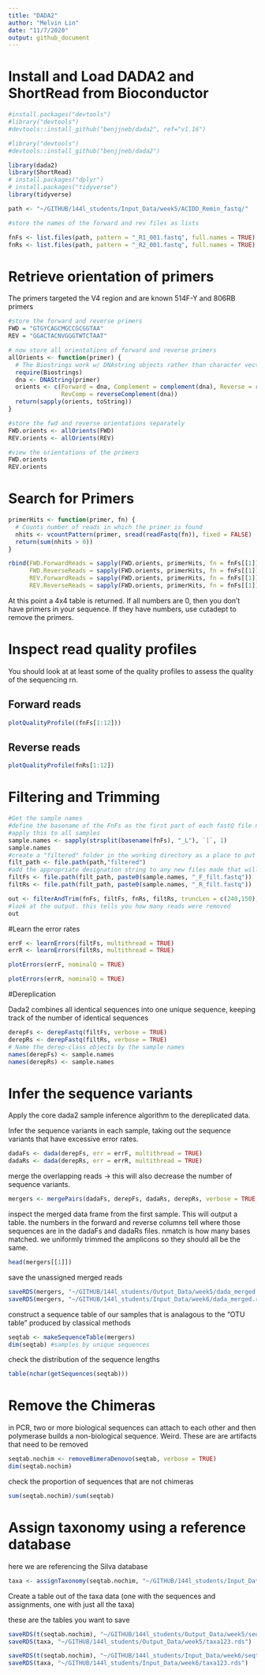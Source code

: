 ```yaml
---
title: "DADA2"
author: "Melvin Lin"
date: "11/7/2020"
output: github_document
---
```


# Install and Load DADA2 and ShortRead from Bioconductor 
```r
#install.packages("devtools")
#library("devtools")
#devtools::install_github("benjjneb/dada2", ref="v1.16")
```

```r
#library("devtools")
#devtools::install_github("benjjneb/dada2")
```

```r
library(dada2)
library(ShortRead)
# install.packages("dplyr")
# install.packages("tidyverse")
library(tidyverse)
```

```r
path <- "~/GITHUB/144l_students/Input_Data/week5/ACIDD_Remin_fastq/"

#store the names of the forward and rev files as lists

fnFs <- list.files(path, pattern = "_R1_001.fastq", full.names = TRUE)
fnRs <- list.files(path, pattern = "_R2_001.fastq", full.names = TRUE)
```

# Retrieve orientation of primers
The primers targeted the V4 region and are known 514F-Y and 806RB primers 

```r
#store the forward and reverse primers
FWD = "GTGYCAGCMGCCGCGGTAA"
REV = "GGACTACNVGGGTWTCTAAT"

# now store all orientations of forward and reverse primers
allOrients <- function(primer) {
  # The Biostrings work w/ DNAstring objects rather than character vectors
  require(Biostrings)
  dna <- DNAString(primer)
  orients <- c(Forward = dna, Complement = complement(dna), Reverse = reverse(dna),
               RevComp = reverseComplement(dna))
  return(sapply(orients, toString))
}

#store the fwd and reverse orientations separately 
FWD.orients <- allOrients(FWD)
REV.orients <- allOrients(REV)

#view the orientations of the primers
FWD.orients
REV.orients
```

# Search for Primers

```r
primerHits <- function(primer, fn) {
  # Counts number of reads in which the primer is found
  nhits <- vcountPattern(primer, sread(readFastq(fn)), fixed = FALSE)
  return(sum(nhits > 0))
}

rbind(FWD.ForwardReads = sapply(FWD.orients, primerHits, fn = fnFs[[1]]),
      FWD.ReverseReads = sapply(FWD.orients, primerHits, fn = fnFs[[1]]),
      REV.ForwardReads = sapply(FWD.orients, primerHits, fn = fnFs[[1]]),
      REV.ReverseReads = sapply(FWD.orients, primerHits, fn = fnFs[[1]]))

```

At this point a 4x4 table is returned. If all numbers are 0, then you don't have primers in your sequence. If they have numbers, use cutadept to remove the primers. 

# Inspect read quality profiles

You should look at at least some of the quality profiles to assess the quality of the sequencing rn.

## Forward reads

```r
plotQualityProfile((fnFs[1:12]))
```

## Reverse reads

```r
plotQualityProfile(fnRs[1:12])
```

# Filtering and Trimming

```r
#Get the sample names
#define the basename of the FnFs as the first part of each fastQ file name until "_L"
#apply this to all samples
sample.names <- sapply(strsplit(basename(fnFs), "_L"), `[`, 1)
sample.names
#create a "filtered" folder in the working directory as a place to put all new filtered fastQ files
filt_path <- file.path(path,"filtered")
#add the appropriate designation string to any new files made that will be put into the "filtered" folder
filtFs <- file.path(filt_path, paste0(sample.names, "_F_filt.fastq"))
filtRs <- file.path(filt_path, paste0(sample.names, "_R_filt.fastq"))
```

```r
out <- filterAndTrim(fnFs, filtFs, fnRs, filtRs, truncLen = c(240,150), maxN = 0, maxEE = c(2,2), truncQ = 2, rm.phix = TRUE, compress = TRUE)
#look at the output. this tells you how many reads were removed
out
```

#Learn the error rates

```r
errF <- learnErrors(filtFs, multithread = TRUE)
errR <- learnErrors(filtRs, multithread = TRUE)
```

```r
plotErrors(errF, nominalQ = TRUE)

```

```r
plotErrors(errR, nominalQ = TRUE)

```

#Dereplication

Dada2 combines all identical sequences into one unique sequence, keeping track of the number of identical sequences

```r
derepFs <- derepFastq(filtFs, verbose = TRUE)
derepRs <- derepFastq(filtRs, verbose = TRUE)
# Name the derep-class objects by the sample names
names(derepFs) <- sample.names
names(derepRs) <- sample.names
```
# Infer the sequence variants
Apply the core dada2 sample inference algorithm to the dereplicated data.

Infer the sequence variants in each sample, taking out the sequence variants that have excessive error rates.

```r
dadaFs <- dada(derepFs, err = errF, multithread = TRUE)
dadaRs <- dada(derepRs, err = errR, multithread = TRUE)
```

merge the overlapping reads -> this will also decrease the number of sequence variants.

```r
mergers <- mergePairs(dadaFs, derepFs, dadaRs, derepRs, verbose = TRUE, trimOverhang = T)
```

inspect the merged data frame from the first sample. This will output a table. the numbers in the forward and reverse columns tell where those sequences are in the dadaFs and dadaRs files. nmatch is how many bases matched. we uniformly trimmed the amplicons so they should all be the same. 

```r
head(mergers[[1]])
```

save the unassigned merged reads
```r
saveRDS(mergers, "~/GITHUB/144l_students/Output_Data/week5/dada_merged.rds")
saveRDS(mergers, "~/GITHUB/144l_students/Input_Data/week6/dada_merged.rds")
```

construct a sequence table of our samples that is analagous to the "OTU table" produced by classical methods

```r
seqtab <- makeSequenceTable(mergers)
dim(seqtab) #samples by unique sequences
```

check the distribution of the sequence lengths

```r
table(nchar(getSequences(seqtab)))
```

# Remove the Chimeras

in PCR, two or more biological sequences can attach to each other and then polymerase builds a non-biological sequence. Weird. These are are artifacts that need to be removed

```r
seqtab.nochim <- removeBimeraDenovo(seqtab, verbose = TRUE)
dim(seqtab.nochim)
```

check the proportion of sequences that are not chimeras

```r
sum(seqtab.nochim)/sum(seqtab)
```

# Assign taxonomy using a reference database

here we are referencing the Silva database

```r
taxa <- assignTaxonomy(seqtab.nochim, "~/GITHUB/144l_students/Input_Data/week5/Reference_Database/silva_nr_v138_train_set.fa", multithread = TRUE)
```

Create a table out of the taxa data (one with the sequences and assignments, one with just all the taxa)

these are the tables you want to save

```r
saveRDS(t(seqtab.nochim), "~/GITHUB/144l_students/Output_Data/week5/seqtab-nochimtaxa123.rds")
saveRDS(taxa, "~/GITHUB/144l_students/Output_Data/week5/taxa123.rds")

saveRDS(t(seqtab.nochim), "~/GITHUB/144l_students/Input_Data/week6/seqtab-nochimtaxa123.rds")
saveRDS(taxa, "~/GITHUB/144l_students/Input_Data/week6/taxa123.rds")
```

